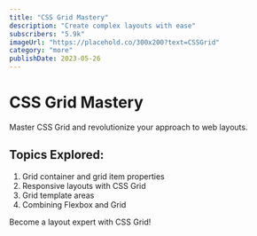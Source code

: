 ```yaml
---
title: "CSS Grid Mastery"
description: "Create complex layouts with ease"
subscribers: "5.9k"
imageUrl: "https://placehold.co/300x200?text=CSSGrid"
category: "more"
publishDate: 2023-05-26
---
```


# CSS Grid Mastery

Master CSS Grid and revolutionize your approach to web layouts.

## Topics Explored:

1. Grid container and grid item properties
2. Responsive layouts with CSS Grid
3. Grid template areas
4. Combining Flexbox and Grid

Become a layout expert with CSS Grid!
